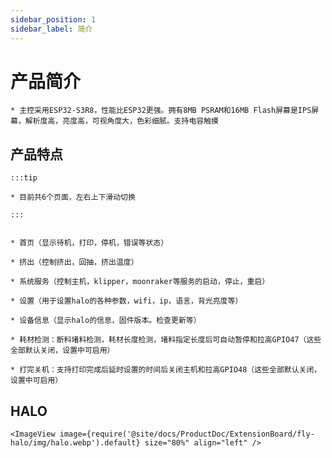 ```yaml
---
sidebar_position: 1
sidebar_label: 简介
---
```




# 产品简介

    * 主控采用ESP32-S3R8，性能比ESP32更强。拥有8MB PSRAM和16MB Flash屏幕是IPS屏幕，解析度高，亮度高，可视角度大，色彩细腻。支持电容触摸

## 产品特点

    :::tip

    * 目前共6个页面，左右上下滑动切换

    :::


    * 首页（显示待机，打印，停机，错误等状态）

    * 挤出（控制挤出，回抽，挤出温度）

    * 系统服务（控制主机，klipper，moonraker等服务的启动，停止，重启）

    * 设置（用于设置halo的各种参数，wifi，ip，语言，背光亮度等）

    * 设备信息（显示halo的信息，固件版本。检查更新等）

    * 耗材检测：断料堵料检测，耗材长度检测，堵料指定长度后可自动暂停和拉高GPIO47（这些全部默认关闭，设置中可启用）

    * 打完关机：支持打印完成后延时设置的时间后关闭主机和拉高GPIO48（这些全部默认关闭，设置中可启用）

## HALO

    <ImageView image={require('@site/docs/ProductDoc/ExtensionBoard/fly-halo/img/halo.webp').default} size="80%" align="left" />